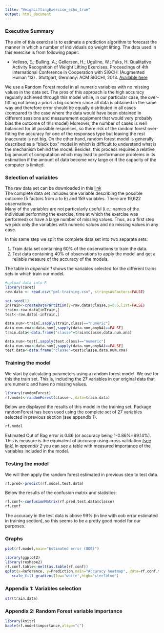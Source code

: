 ```yaml
---
title: "WeighLiftingExercise_echo_true"
output: html_document
---
```

### Executive Summary  
The aim of this exercise is to estimate a prediction algorithm to forecast the manner in which a number of individuals do weight lifting. The data used in this exercise is from following paper:  

* Velloso, E.; Bulling, A.; Gellersen, H.; Ugulino, W.; Fuks, H. Qualitative Activity Recognition of Weight Lifting Exercises. Proceedings of 4th International Conference in Cooperation with SIGCHI (Augmented Human '13) . Stuttgart, Germany: ACM SIGCHI, 2013. [Available here](http://groupware.les.inf.puc-rio.br/public/papers/2013.Velloso.QAR-WLE.pdf)  

We use a Random Forest model in all numeric variables with no missing values in the data set. The pros of this approach is the high accuracy regularly achieved through this model while, in our particular case, the over-fitting not being a priori a big concern since all data is obtained in the same way and therefore error should be equally distributed in all cases (compared to the case where the data would have been obtained in different sessions and measurement equipment that would very probably bias the outcome of this model) Moreover, the number of cases is well balanced for all possible responses, so there risk of the random forest over-fitting the accuracy for one of the responses type but leaving the rest inaccurate is not big. On the other hand, random forest model is generally described as a "black box" model in which is difficult to understand what is the mechanism behind the model. Besides, this process requires a relative big amount of computation which may lead to performance problems in its estimation if the amount of data become very large or if the capacity of the computer is limited.      

### Selection of variables  
The raw data set can be downloaded in this [link](https://d396qusza40orc.cloudfront.net/predmachlearn/pml-training.csv)  
The complete data set includes one variable describing the possible outcome (5 factors from a to E) and 159 variables. There are 19,622 observations.  
Many of the variables are not particularly useful (i.e.: names of the individual performing the exercise, time at which the exercise was performed) or have a large number of missing values. Thus, as a first step we pick only the variables with numeric values and no missing values in any case.  

In this same step we split the complete data set into two separate sets:  

1. Train data set containing 60% of the observations to train the data.
2. Test data containing 40% of observations to apply the model and get a reliable measure of the accuracy of the models.  

The table in *appendix 1* shows the variables selected for the different trains sets in which train our model. 

``` r
#upload data into R
library(caret)
raw.data <- read.csv("pml-training.csv", stringsAsFactors=FALSE)
     
set.seed(1)
inTrain<-createDataPartition(y=raw.data$classe,p=0.6,list=FALSE)
train<-raw.data[inTrain,]
test<-raw.data[-inTrain,]

data.num<-train[,sapply(train,class)=="numeric"]
data.num.xna<-data.num[,sapply(data.num,anyNA)==FALSE]
train.data<-data.frame("classe"=train$classe,data.num.xna)

data.num<-test[,sapply(test,class)=="numeric"]
data.num.xna<-data.num[,sapply(data.num,anyNA)==FALSE]
test.data<-data.frame("classe"=test$classe,data.num.xna)
```

### Training the model

We start by calculating parameters using a random forest model. We use for this the train set. This is, including the 27 variables in our original data that are numeric and have no missing values.  

```r
library(randomForest)
rf.model<-randomForest(classe~.,data=train.data)
```

Below are displayed the results of this model in the training set. Package randomForest has been used using the complete set of 27 variables selected in previous section (see appendix 1).

```r
rf.model
```

Estimated Out of Bag error is 0.86 (or accuracy being 1-0.86%=99.14%). This is measure is the equivalent of accuracy using cross validation [(see link)](http://www.stat.berkeley.edu/~breiman/RandomForests/cc_home.htm)
In *appendix 2* you can see a table with measured importance of the variables included in the model.

### Testing the model

We will then apply the random forest estimated in previous step to test data.

```r
rf.pred<-predict(rf.model,test.data)
```

Below the results of the confusion matrix and statistics:

```r
rf.conf<-confusionMatrix(rf.pred,test.data$classe)
rf.conf
```

The accuracy in the test data is above 99% (in line with oob error estimated in training section), so this seems to be a pretty good model for our purposes. 

### Graphs  
```r
plot(rf.model,main="Estimated error (OOB)")

library(ggplot2)
library(reshape2)
rf.conf.table<-melt(as.table(rf.conf))
qplot(x=Reference, y=Prediction,main="Accuracy heatmap", data=rf.conf.table, fill=value, geom="tile") +
   scale_fill_gradient(low="white",high="steelblue")
```

### Appendix 1: Variables selection
``` r
str(train.data)
```

### Appendix 2: Random Forest variable importance
``` r
library(knitr)
kable(rf.model$importance,align="c")
```